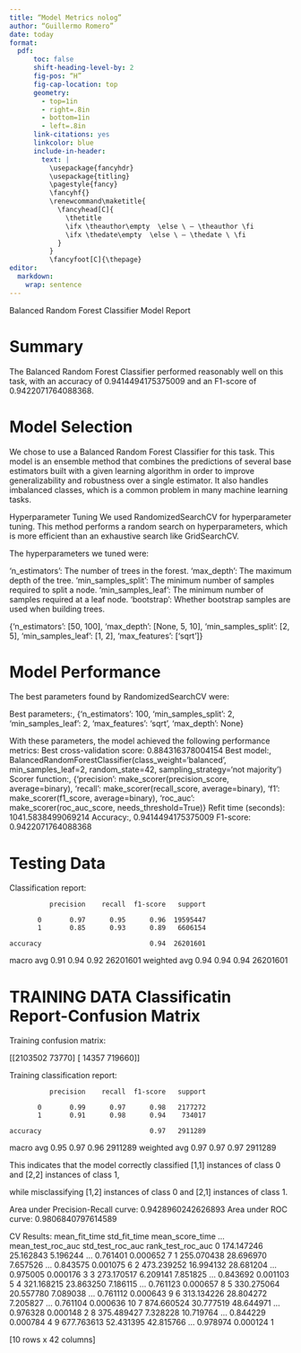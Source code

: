 ```yaml
---
title: “Model Metrics nolog”
author: “Guillermo Romero”
date: today
format:
  pdf:
      toc: false
      shift-heading-level-by: 2
      fig-pos: “H”
      fig-cap-location: top
      geometry:
        - top=1in
        - right=.8in
        - bottom=1in
        - left=.8in
      link-citations: yes
      linkcolor: blue
      include-in-header:
        text: |
          \usepackage{fancyhdr}
          \usepackage{titling}
          \pagestyle{fancy}
          \fancyhf{}
          \renewcommand\maketitle{
            \fancyhead[C]{
              \thetitle
              \ifx \theauthor\empty  \else \ – \theauthor \fi
              \ifx \thedate\empty  \else \ – \thedate \ \fi
            }
          }
          \fancyfoot[C]{\thepage}
editor:
  markdown:
    wrap: sentence
---
```


Balanced Random Forest Classifier Model Report

# Summary 

The Balanced Random Forest Classifier performed reasonably well on this task, 
with an accuracy of  0.9414494175375009 and an F1-score of 0.9422071764088368. 



# Model Selection

We chose to use a Balanced Random Forest Classifier for this task. 
This model is an ensemble method that combines the predictions of several base estimators 
built with a given learning algorithm in order to improve generalizability and robustness over a single estimator. 
It also handles imbalanced classes, which is a common problem in many machine learning tasks.

Hyperparameter Tuning
We used RandomizedSearchCV for hyperparameter tuning. 
This method performs a random search on hyperparameters, which is more efficient than an exhaustive search like GridSearchCV.

The hyperparameters we tuned were:

'n_estimators': The number of trees in the forest.
'max_depth': The maximum depth of the tree.
'min_samples_split': The minimum number of samples required to split a node.
'min_samples_leaf': The minimum number of samples required at a leaf node.
'bootstrap': Whether bootstrap samples are used when building trees.

{'n_estimators': [50, 100], 'max_depth': [None, 5, 10], 'min_samples_split': [2, 5], 'min_samples_leaf': [1, 2], 'max_features': ['sqrt']}

# Model Performance
The best parameters found by RandomizedSearchCV were:

Best parameters:, {'n_estimators': 100, 'min_samples_split': 2, 'min_samples_leaf': 2, 'max_features': 'sqrt', 'max_depth': None}



With these parameters, the model achieved the following performance metrics:
Best cross-validation score: 0.884316378004154
Best model:, BalancedRandomForestClassifier(class_weight='balanced', min_samples_leaf=2,
                               random_state=42,
                               sampling_strategy='not majority')
Scorer function:, {'precision': make_scorer(precision_score, average=binary), 'recall': make_scorer(recall_score, average=binary), 'f1': make_scorer(f1_score, average=binary), 'roc_auc': make_scorer(roc_auc_score, needs_threshold=True)}
Refit time (seconds): 1041.5838499069214
Accuracy:, 0.9414494175375009
F1-score: 0.9422071764088368

# Testing Data

Classification report:

              precision    recall  f1-score   support

           0       0.97      0.95      0.96  19595447
           1       0.85      0.93      0.89   6606154

    accuracy                           0.94  26201601
   macro avg       0.91      0.94      0.92  26201601
weighted avg       0.94      0.94      0.94  26201601


#  TRAINING DATA Classificatin Report-Confusion Matrix

Training confusion matrix:

[[2103502   73770]
 [  14357  719660]]

Training classification report:

              precision    recall  f1-score   support

           0       0.99      0.97      0.98   2177272
           1       0.91      0.98      0.94    734017

    accuracy                           0.97   2911289
   macro avg       0.95      0.97      0.96   2911289
weighted avg       0.97      0.97      0.97   2911289



This indicates that the model correctly classified [1,1] instances of class 0 
and [2,2] instances of class 1, 

while misclassifying [1,2] instances of class 0 and [2,1] instances of class 1.

Area under Precision-Recall curve: 0.9428960242626893
Area under ROC curve: 0.9806840797614589

CV Results:
   mean_fit_time  std_fit_time  mean_score_time  ...  mean_test_roc_auc std_test_roc_auc rank_test_roc_auc
0     174.147246     25.162843         5.196244  ...           0.761401         0.000652                 7
1     255.070438     28.696970         7.657526  ...           0.843575         0.001075                 6
2     473.239252     16.994132        28.681204  ...           0.975005         0.000176                 3
3     273.170517      6.209141         7.851825  ...           0.843692         0.001103                 5
4     321.168215     23.863250         7.186115  ...           0.761123         0.000657                 8
5     330.275064     20.557780         7.089038  ...           0.761112         0.000643                 9
6     313.134226     28.804272         7.205827  ...           0.761104         0.000636                10
7     874.660524     30.777519        48.644971  ...           0.976328         0.000148                 2
8     375.489427      7.328228        10.719764  ...           0.844229         0.000784                 4
9     677.763613     52.431395        42.815766  ...           0.978974         0.000124                 1

[10 rows x 42 columns]

